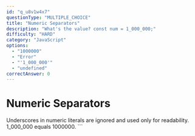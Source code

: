 ```yaml
---
id: "q_u8v1w4x7"
questionType: "MULTIPLE_CHOICE"
title: "Numeric Separators"
description: "What's the value? const num = 1_000_000;"
difficulty: "HARD"
category: "JavaScript"
options:
  - "1000000"
  - "Error"
  - "'1_000_000'"
  - "undefined"
correctAnswer: 0
---
```


# Numeric Separators

Underscores in numeric literals are ignored and used only for readability. 1_000_000 equals 1000000.
\`\`\`
